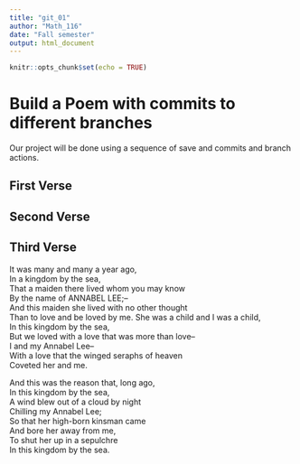 ---
title: "git_01"
author: "Math_116"
date: "Fall semester"
output: html_document
---

```{r setup, include=FALSE}
knitr::opts_chunk$set(echo = TRUE)
```
# Build a Poem with commits to different branches
Our project will be done using a sequence of save and commits and branch actions.
<!-- Do not modify or change any text in "!--" bracketed areas such as this --- these are instructions to
you, if you change any of this the git program will notice it and compromise your git merging strategy !-->

## First Verse 
<!--Put the first five lines of a poem by Lewis Carrol in this section!-->

## Second Verse
<!--Put the first five lines of a poem by Robert Frost here!-->

## Third Verse
<!--Put the first two verses of The Walrus and the Carpenter here!-->

It was many and many a year ago,   
   In a kingdom by the sea,    
That a maiden there lived whom you may know   
   By the name of ANNABEL LEE;--    
And this maiden she lived with no other thought   
   Than to love and be loved by me. 
She was a child and I was a child,   
   In this kingdom by the sea,   
But we loved with a love that was more than love--   
   I and my Annabel Lee--   
With a love that the winged seraphs of heaven   
   Coveted her and me.   

And this was the reason that, long ago,   
   In this kingdom by the sea,    
A wind blew out of a cloud by night   
   Chilling my Annabel Lee;   
So that her high-born kinsman came   
   And bore her away from me,   
To shut her up in a sepulchre   
   In this kingdom by the sea.   
<!--Put a short poem of your choice 8-20 lines,here!-->
